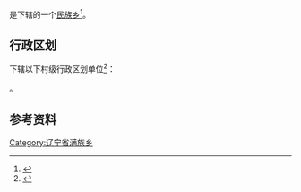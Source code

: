 {{中国乡级行政区|21/04/21/216/000}}

'''{{PAGENAMEBASE}}'''是{{PRC admin/fullname|21/04/21/216/000|3}}下辖的一个[[民族乡|民族乡]]<ref>{{PRC admin/ref sgc|{{PRC admin/parent|21/04/21/216/000}}}}</ref>。

== 行政区划 ==
{{PAGENAMEBASE}}下辖以下村级行政区划单位<ref>{{PRC admin/ref sgc|21/04/21/216/000}}</ref>：

{{PRC admin/children|21/04/21/216/000}}。

== 参考资料 ==
{{reflist}}

{{辽宁行政区划小作品}}
{{PRC admin/navcat|21/04/21/216/000}}
[[Category:辽宁省满族乡|Category:辽宁省满族乡]]